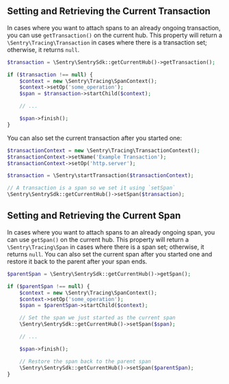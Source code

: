 ## Setting and Retrieving the Current Transaction

In cases where you want to attach spans to an already ongoing transaction, you can use `getTransaction()` on the current hub. This property will return a `\Sentry\Tracing\Transaction` in cases where there is a transaction set; otherwise, it returns `null`.

```php
$transaction = \Sentry\SentrySdk::getCurrentHub()->getTransaction();

if ($transaction !== null) {
    $context = new \Sentry\Tracing\SpanContext();
    $context->setOp('some_operation');
    $span = $transaction->startChild($context);

    // ...

    $span->finish();
}
```

You can also set the current transaction after you started one:

```php
$transactionContext = new \Sentry\Tracing\TransactionContext();
$transactionContext->setName('Example Transaction');
$transactionContext->setOp('http.server');

$transaction = \Sentry\startTransaction($transactionContext);

// A transaction is a span so we set it using `setSpan`
\Sentry\SentrySdk::getCurrentHub()->setSpan($transaction);
```

## Setting and Retrieving the Current Span

In cases where you want to attach spans to an already ongoing span, you can use `getSpan()` on the current hub. This property will return a `\Sentry\Tracing\Span` in cases where there is a span set; otherwise, it returns `null`. You can also set the current span after you started one and restore it back to the parent after your span ends.

```php
$parentSpan = \Sentry\SentrySdk::getCurrentHub()->getSpan();

if ($parentSpan !== null) {
    $context = new \Sentry\Tracing\SpanContext();
    $context->setOp('some_operation');
    $span = $parentSpan->startChild($context);

    // Set the span we just started as the current span
    \Sentry\SentrySdk::getCurrentHub()->setSpan($span);

    // ...

    $span->finish();

    // Restore the span back to the parent span
    \Sentry\SentrySdk::getCurrentHub()->setSpan($parentSpan);
}
```
